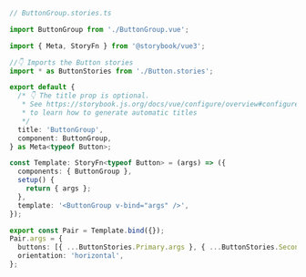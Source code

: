 ```ts
// ButtonGroup.stories.ts

import ButtonGroup from './ButtonGroup.vue';

import { Meta, StoryFn } from '@storybook/vue3';

//👇 Imports the Button stories
import * as ButtonStories from './Button.stories';

export default {
  /* 👇 The title prop is optional.
   * See https://storybook.js.org/docs/vue/configure/overview#configure-story-loading
   * to learn how to generate automatic titles
   */
  title: 'ButtonGroup',
  component: ButtonGroup,
} as Meta<typeof Button>;

const Template: StoryFn<typeof Button> = (args) => ({
  components: { ButtonGroup },
  setup() {
    return { args };
  },
  template: '<ButtonGroup v-bind="args" />',
});

export const Pair = Template.bind({});
Pair.args = {
  buttons: [{ ...ButtonStories.Primary.args }, { ...ButtonStories.Secondary.args }],
  orientation: 'horizontal',
};
```